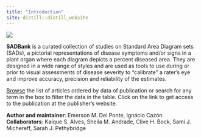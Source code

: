 ```yaml
---
title: "Introduction"
site: distill::distill_website
---
```


![](front-image.png)

**SADBank** is a curated collection of studies on Standard Area Diagram sets (SADs), a pictorial representations of disease symptoms and/or signs in a plant organ where each diagram depicts a percent diseased area. They are designed in a wide range of styles and are used as tools to use during or prior to visual assessments of disease severity to "calibrate" a rater's eye and improve accuracy, precision and reliability of the estimates.

[Browse](grid.html) the list of articles ordered by data of publication or search for any term in the box to filter the data in the table. Click on the link to get access to the publication at the publisher's website.

**Author and maintainer**: Emerson M. Del Ponte, Ignácio Cazón\
**Collaborators**: Kaíque S. Alves, Sheila M. Andrade, Clive H. Bock, Sami J. Michereff, Sarah J. Pethybridge
